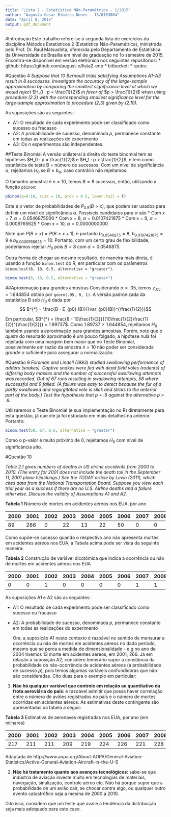 ```yaml
---
title: "Lista 2 - Estatística Não-Paramétrica - 1/2015"
author: "Augusto Cesar Ribeiro Nunes - 13/0103004"
date: "April 8, 2015"
output: pdf_document
---
```

#Introdução
  Este trabalho refere-se à segunda lista de exercícios da disciplina Métodos Estatísticos 2 (Estatística Não-Paramétrica), ministrada pelo Prof. Dr. Raul Matsushita, oferecida pelo Departamento de Estatística da Universidade de Brasília em nível de graduação no 1o semestre de 2015. Encontra-se disponível em versão eletrônica nos seguintes repositórios:
  * github: https://github.com/august-o/lista2-enp
  * bitbucket: 
  * rpubs:
  
#Questão 4 
_Suppose that 10 Bernoulli trials satisfying Assumptions A1–A3 result in 8 successes. Investigate the accuracy of the large-sample approximation by comparing the smallest significance level at which we would reject_ $H_0 : p = \frac{1}{2}$ _in favor of_ $p > \frac{1}{2}$ _when using procedure (2.3) with the corresponding smallest significance level for the large-sample approximation to procedure (2.3) given by (2.10)._

As suposições são as seguintes:

* A1: O resultado de cada experimento pode ser classificado como sucesso ou fracasso
* A2: A probabilidade de sucesso, denominada _p_, permanece constante em todas as realizações do experimento
* A3: Os _n_ experimentos são independentes.

##Teste Binomial 
  A versão unilateral à direita do teste binomial tem as hipóteses $H_0 : p = \frac{1}{2}$ e $H_1 : p > \frac{1}{2}$, e tem como estatística de teste B = número de sucessos. Com um nível de significância $\alpha$, rejeitamos $H_0$ se $B \geq b_{\alpha}$; caso contrário não rejeitamos.

  O tamanho amostral é $n = 10$, temos $B = 8$ sucessos, então, utilizando a função `pbinom`:
```r
pbinom(q=0:10, size = 10, prob = 0.5, lower.tail = F)
```
  Este é o vetor de probabilidades de $P_{0.5}(B > x)$, que podem ser usados para definir um nível de significância $\alpha$. Possíveis candidatos para $\alpha$ são 
  * Com x = 7, $\alpha = 0.0546875000$ 
  * Com x = 8, $\alpha = 0.0107421875$ 
  * Com x = 9, $\alpha = 0.0009765625$ 
  * Com x = 10, $\alpha = 0.0000000000$ 
  
  Note que $P(B > x) =P(B \geq x+1)$, e portanto $b_{0.0546875} = 8$, $b_{0.0107421875} = 9$ e $b_{0.0009765625} = 10$. Portanto, com um certo grau de flexibilidade, poderíamos rejeitar $H_0$ pois $B = 8$ com $\alpha = 0.0546875$. 
  
  Outra forma de chegar ao mesmo resultado, de maneira mais direta, é usando a função `binom.test` do R, em particular com os parâmetros `binom.test(8, 10, 0.5, alternative = "greater")`.
```r
binom.test(8, 10, 0.5, alternative = "greater")
```  
##Aproximação para grandes amostras
  Considerando $\alpha = .05$, temos $z_{.05} = 1.644854$ obtido por `qnorm(.95, 0, 1)`. A versão padronizada da estatística B sob $H_0$ é dada por 
  $$ B^{*} = \frac{B - E_{p0} (B)}{{var_{p0}(B)}^{\frac{1}{2}}}$$

  Em particular, $B^{*} = \frac{8 - 10\frac{1}{2}}{(10\frac{1}{2}\frac{1}{2})^{\frac{1}{2}}} = 1.89737$. Como $1.89737 > 1.644854$, rejeitamos $H_0$ também usando a aproximação para grandes amostras. Porém, note que o _ajuste_ do resultado aproximado é um pouco folgado, a hipótese nula foi rejeitada com uma margem bem maior que no Teste Binomial, possivelmente em razão da amostra $n = 10$ não poder ser considerada _grande_ o suficiente para assegurar a normalização.
  
#Questão 9 
_Forsman and Lindell (1993) studied swallowing performance of adders (snakes). Captive snakes were fed with dead field voles (rodents) of differing body masses and the number of successful swallowing attempts was recorded. Out of 67 runs resulting in swallowing attempts, 58 where successful and 9 failed. (A failure was easy to detect because the fur of a partly swallowed and regurgitated vole is slick and sticks to the anterior part of the body.) Test the hypothesis that p = .6 against the alternative p > .6._

Utilizaremos o Teste Binomial (e sua implementação no R) diretamente para esta questão, já que ele já foi estudado em mais detalhes na anterior. Portanto: 

```r
binom.test(58, 67, 0.6, alternative = "greater")
```

Como o p-valor é muito próximo de 0, rejeitamos $H_0$ com nível de significância alto.

#Questão 10

_Table 2.1 gives numbers of deaths in US airline accidents from 2000 to 2010. (The entry for 2001 does not include the death toll in the September 11, 2001 plane hijackings.) See the TODAY article by Levin (2011), which cites data from the National Transportation Board._ 
_Suppose you view each trial year as a success if there are no U.S. Airline deaths and a failure otherwise. Discuss the validity of Assumptions A1 and A2._

__Tabela 1__ Número de mortes em acidentes aéreos nos EUA, por ano

2000 | 2001 | 2002 | 2003 | 2004 | 2005 | 2006 | 2007 | 2008 | 2009 | 2010
-----|------|------|------|------|------|------|------|------|------|-----
89   | 266  | 0    | 22   | 13   | 22   | 50   | 0    | 0    | 50   | 0

  
  Como supõe-se sucesso quando o respectivo ano não apresenta mortes em acidentes aéreos nos EUA, a Tabela acima pode ser vista da seguinte maneira:

__Tabela 2__ Construção de variável dicotômica que indica a ocorrência ou não de mortes em acidentes aéreos nos EUA

2000 | 2001 | 2002 | 2003 | 2004 | 2005 | 2006 | 2007 | 2008 | 2009 | 2010
-----|------|------|------|------|------|------|------|------|------|-----
0    | 0    | 1    | 0    | 0    | 0    | 0    | 1    | 1    |0     | 1

  As suposições A1 e A2 são as seguintes: 
  
* A1: O resultado de cada experimento pode ser classificado como sucesso ou fracasso
* A2: A probabilidade de sucesso, denominada _p_, permanece constante em todas as realizações do experimento

  Ora, a suposição A1 neste contexto é razoável no sentido de mensurar a ocorrência ou não de mortes em acidentes aéreos no dado período, mesmo que se perca a medida de dimensionalidade - e.g no ano de 2004 tivemos 13 morte em acidentes aéreos, em 2001, 266. 
  Já em relação à suposição A2, considero temerário supor a constância da probabilidade de não-ocorrência de acidentes aéreos (a probabilidade de sucesso _p_), pois temos algumas variáveis confundidoras que não são consideradas. Cito duas para o exemplo em particular:

1. __Não há qualquer variável que controle em relação ao quantitativo da frota aeroviária do país__: é razoável admitir que possa haver correlação entre o número de aviões registrados no país e o número de mortes ocorridas em acidentes aéreos. As estimativas deste contingente são apresentadas na tabela a seguir:

__Tabela 3__ Estimativa de aeronaves registradas nos EUA, por ano (em milhares)

2000 | 2001 | 2002 | 2003 | 2004 | 2005 | 2006 | 2007 | 2008 | 2009 | 2010
-----|------|------|------|------|------|------|------|------|------|-----
217  | 211  | 211  | 209  | 219  | 224  | 226  | 221  | 228  | 224  | 224

Adaptada de http://www.aopa.org/About-AOPA/General-Aviation-Statistics/Active-General-Aviation-Aircraft-in-the-U-S

2. __Não há tratamento quanto aos avanços tecnológicos__: sabe-se que indústria de aviação investe muito em tecnologias de materiais, navegação, sinalização, controle aéreo etc. Não há porque supor que a probabilidade de um avião cair, se chocar contra algo, ou qualquer outro evento catastrófico seja a mesma de 2000 a 2010.

Dito isso, considero que um teste que avalie a tendência da distribuição seja mais adequado para este caso.